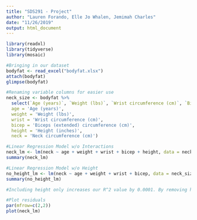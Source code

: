 ```yaml
---
title: "SDS291 - Project"
author: "Lauren Forando, Elle Jo Whalen, Jemimah Charles"
date: "11/26/2019"
output: html_document
---
```



```r
library(readxl)
library(tidyverse)
library(mosaic)
```

```r
#Bringing in our dataset
bodyfat <- read_excel("bodyfat.xlsx")
attach(bodyfat)
glimpse(bodyfat)
```

```r
#Renaming variable columns for easier use
neck_size <- bodyfat %>%
  select(`Age (years)`, `Weight (lbs)`, `Wrist circumference (cm)`, `Biceps (extended) circumference (cm)`, `Height (inches)`, `Neck circumference (cm)`) %>% rename(
  age = 'Age (years)',
  weight = 'Weight (lbs)',
  wrist = 'Wrist circumference (cm)',
  bicep = 'Biceps (extended) circumference (cm)',
  height = 'Height (inches)',
  neck = 'Neck circumference (cm)')
```

```r
#Linear Regression Model w/o Interactions
neck_lm <- lm(neck ~ age + weight + wrist + bicep + height, data = neck_size)
summary(neck_lm)

#Linear Regression Model w/o Height
no_height_lm <- lm(neck ~ age + weight + wrist + bicep, data = neck_size)
summary(no_height_lm)

#Including height only increases our R^2 value by 0.0001. By removing height, our adjusted R^2 increases from 0.7386 to 0.7396. So, the model without height is a better predictor of neck size than the model including height. 
```





```r
#Plot residuals
par(mfrow=c(2,2))
plot(neck_lm)
```

